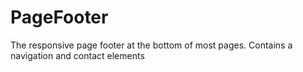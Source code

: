 
<Meta title='4.Organisms|Base/PageFooter' component={PageFooter} />

# PageFooter

The responsive page footer at the bottom of most pages. Contains a navigation and contact elements

<Preview>
    <Story name='Page Footer'>
        <div className="c-page-foot">
            <PageFooter />
        </div>
    </Story>
</Preview>
